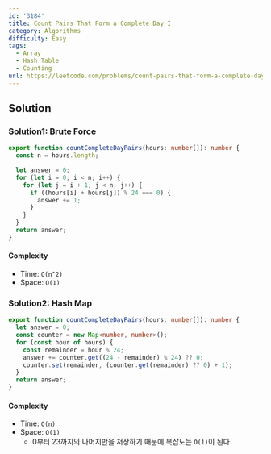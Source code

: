```yaml
---
id: '3184'
title: Count Pairs That Form a Complete Day I
category: Algorithms
difficulty: Easy
tags:
  - Array
  - Hash Table
  - Counting
url: https://leetcode.com/problems/count-pairs-that-form-a-complete-day-i
---
```


## Solution

### Solution1: Brute Force

```typescript filename="solution.ts" copy
export function countCompleteDayPairs(hours: number[]): number {
  const n = hours.length;

  let answer = 0;
  for (let i = 0; i < n; i++) {
    for (let j = i + 1; j < n; j++) {
      if ((hours[i] + hours[j]) % 24 === 0) {
        answer += 1;
      }
    }
  }
  return answer;
}
```

#### Complexity

- Time: `O(n^2)`
- Space: `O(1)`

### Solution2: Hash Map

```typescript filename="solution.ts" copy
export function countCompleteDayPairs(hours: number[]): number {
  let answer = 0;
  const counter = new Map<number, number>();
  for (const hour of hours) {
    const remainder = hour % 24;
    answer += counter.get((24 - remainder) % 24) ?? 0;
    counter.set(remainder, (counter.get(remainder) ?? 0) + 1);
  }
  return answer;
}
```

#### Complexity

- Time: `O(n)`
- Space: `O(1)`
  - 0부터 23까지의 나머지만을 저장하기 때문에 복잡도는 `O(1)`이 된다.
